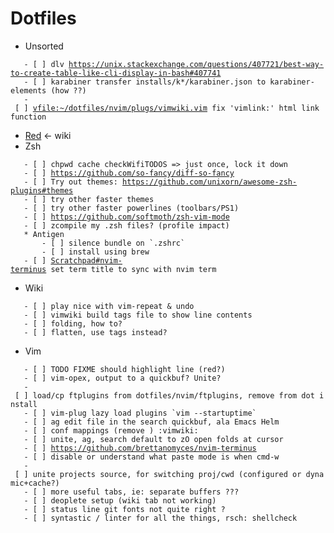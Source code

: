 = Dotfiles =
* Unsorted
    - [ ] dlv https://unix.stackexchange.com/questions/407721/best-way-to-create-table-like-cli-display-in-bash#407741
    - [ ] karabiner transfer installs/k*/karabiner.json to karabiner-elements (how ??)
    - [ ] [[vfile:~/dotfiles/nvim/plugs/vimwiki.vim]] fix 'vimlink:' html link function
* [[Red]] <- wiki
* Zsh
    - [ ] chpwd cache checkWifiTODOS => just once, lock it down
    - [ ] https://github.com/so-fancy/diff-so-fancy
    - [ ] Try out themes: https://github.com/unixorn/awesome-zsh-plugins#themes
    - [ ] try other faster themes
    - [ ] try other faster powerlines (toolbars/PS1)
    - [ ] https://github.com/softmoth/zsh-vim-mode
    - [ ] zcompile my .zsh files? (profile impact)
    * Antigen
        - [ ] silence bundle on `.zshrc`
        - [ ] install using brew
    - [ ] [[Scratchpad#nvim-terminus]] set term title to sync with nvim term
* Wiki
    - [ ] play nice with vim-repeat & undo
    - [ ] vimwiki build tags file to show line contents
    - [ ] folding, how to?
    - [ ] flatten, use tags instead?
* Vim
    - [ ] TODO FIXME should highlight line (red?)
    - [ ] vim-opex, output to a quickbuf? Unite?
    - [ ] load/cp ftplugins from dotfiles/nvim/ftplugins, remove from dot install
    - [ ] vim-plug lazy load plugins `vim --startuptime`
    - [ ] ag edit file in the search quickbuf, ala Emacs Helm
    - [ ] conf mappings (remove <Space>) :vimwiki:
    - [ ] unite, ag, search default to zO open folds at cursor
    - [ ] https://github.com/brettanomyces/nvim-terminus
    - [ ] disable or understand what paste mode is when cmd-w
    - [ ] unite projects source, for switching proj/cwd (configured or dynamic+cache?)
    - [ ] more useful tabs, ie: separate buffers ???
    - [ ] deoplete setup (wiki tab not working)
    - [ ] status line git fonts not quite right ?
    - [ ] syntastic / linter for all the things, rsch: shellcheck
